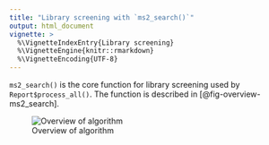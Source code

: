 ```yaml
---
title: "Library screening with `ms2_search()`"
output: html_document
vignette: >
  %\VignetteIndexEntry{Library screening}
  %\VignetteEngine{knitr::rmarkdown}
  %\VignetteEncoding{UTF-8}
---
```


`ms2_search()` is the core function for library screening used by `Report$process_all()`. The function is described in [@fig-overview-ms2_search].

![Overview of algorithm](images/ms2_search_flowchart.svg){#fig-overview-ms2_search}
